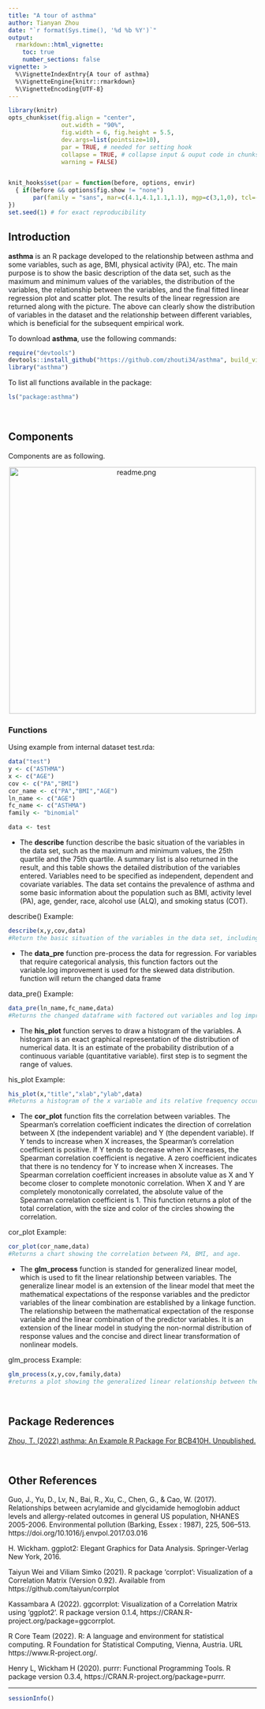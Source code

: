 ```yaml
---
title: "A tour of asthma"
author: Tianyan Zhou
date: "`r format(Sys.time(), '%d %b %Y')`"
output: 
  rmarkdown::html_vignette:
    toc: true
    number_sections: false
vignette: >
  %\VignetteIndexEntry{A tour of asthma}
  %\VignetteEngine{knitr::rmarkdown}
  %\VignetteEncoding{UTF-8}
---
```


```r
library(knitr)
opts_chunk$set(fig.align = "center", 
               out.width = "90%",
               fig.width = 6, fig.height = 5.5,
               dev.args=list(pointsize=10),
               par = TRUE, # needed for setting hook 
               collapse = TRUE, # collapse input & ouput code in chunks
               warning = FALSE)


knit_hooks$set(par = function(before, options, envir)
  { if(before && options$fig.show != "none") 
       par(family = "sans", mar=c(4.1,4.1,1.1,1.1), mgp=c(3,1,0), tcl=-0.5)
})
set.seed(1) # for exact reproducibility
```

## Introduction

**asthma** is an R package developed to the relationship between asthma and some variables, such as age, BMI, physical activity (PA), etc. The main purpose is to show the basic description of the data set, such as the maximum and minimum values of the variables, the distribution of the variables, the relationship between the variables, and the final fitted linear regression plot and scatter plot. The results of the linear regression are returned along with the picture. The above can clearly show the distribution of variables in the dataset and the relationship between different variables, which is beneficial for the subsequent empirical work.

To download **asthma**, use the following commands:


```r
require("devtools")
devtools::install_github("https://github.com/zhouti34/asthma", build_vignettes = TRUE)
library("asthma")
```

To list all functions available in the package:
```r
ls("package:asthma")
```

<br>

## Components

Components are as following.

<div style="text-align:center"><img src="readme.png" alt="readme.png" width="500"/>

<div style="text-align:left">


### Functions

Using example from internal dataset test.rda:

```r
data("test")
y <- c("ASTHMA")
x <- c("AGE")
cov <- c("PA","BMI")
cor_name <- c("PA","BMI","AGE")
ln_name <- c("AGE")
fc_name <- c("ASTHMA")
family <- "binomial"

data <- test
```

* The **describe** function describe the basic situation of the variables in the data set, such as the maximum and minimum values, the 25th quartile and the 75th quartile. A summary list is also returned in the result, and this table shows the detailed distribution of the variables entered. Variables need to be specified as independent, dependent and covariate variables. The data set contains the prevalence of asthma and some basic information about the population such as
BMI, activity level (PA), age, gender, race, alcohol use (ALQ), and smoking status (COT).

describe() Example:

```r
describe(x,y,cov,data)
#Return the basic situation of the variables in the data set, including min, 1st quantile, median, mean, 3rd quantile, and max.
```

* The **data_pre** function pre-process the data for regression. For variables that require categorical analysis, this function factors out the variable.log improvement is used for the skewed data distribution. function will return the changed data frame

data_pre() Example:
```r
data_pre(ln_name,fc_name,data)
#Returns the changed dataframe with factored out variables and log improvements.
```

* The **his_plot** function serves to draw a histogram of the variables.
A histogram is an exact graphical representation of the distribution of numerical data. It is an estimate of the probability distribution of a continuous variable (quantitative variable). first step is to segment the range of values. 

his_plot Example:
```r
his_plot(x,"title","xlab","ylab",data)
#Returns a histogram of the x variable and its relative frequency occurred in the dataset specified.
```

* The **cor_plot** function fits the correlation between variables. The Spearman's correlation coefficient indicates the direction of correlation between X (the independent variable) and Y (the dependent variable). If Y tends to increase when X increases, the Spearman's correlation coefficient is positive. If Y tends to decrease when X increases, the Spearman correlation coefficient is negative. A zero coefficient indicates that there is no tendency for Y to increase when X increases. The Spearman correlation coefficient increases in absolute value as X and Y become closer to complete monotonic correlation. When X and Y are completely monotonically correlated, the absolute value of the Spearman correlation coefficient is 1. This function returns a plot of the total correlation, with the size and color of the circles showing the correlation.

cor_plot Example:
```r
cor_plot(cor_name,data)
#Returns a chart showing the correlation between PA, BMI, and age.
```

* The **glm_process** function is standed for generalized linear model, which is used to fit the linear relationship between variables. The generalize linear model is an extension of the linear model that meet the mathematical expectations of the response variables and the predictor variables of the linear combination are established by a linkage function. The relationship between the mathematical expectation of the response variable and the linear combination of the predictor variables. It is an extension of the linear model in studying the non-normal distribution of response values and the concise and direct linear transformation of nonlinear models.

glm_process Example:
```r
glm_process(x,y,cov,family,data)
#returns a plot showing the generalized linear relationship between the selected variables.
```

<br>

<div style="text-align:left">


## Package Rederences
[Zhou, T. (2022) asthma: An Example R Package For
  BCB410H. Unpublished.](https://github.com/zhouti34/asthma/tree/master)

<br>

## Other References

Guo, J., Yu, D., Lv, N., Bai, R., Xu, C., Chen, G., & Cao, W. (2017). Relationships between acrylamide and glycidamide hemoglobin adduct levels and allergy-related outcomes in general US population, NHANES 2005-2006. Environmental pollution (Barking, Essex : 1987), 225, 506–513. https://doi.org/10.1016/j.envpol.2017.03.016

H. Wickham. ggplot2: Elegant Graphics for Data Analysis. Springer-Verlag New York, 2016.

Taiyun Wei and Viliam Simko (2021). R package ‘corrplot’: Visualization of a Correlation Matrix (Version 0.92). Available from https://github.com/taiyun/corrplot

Kassambara A (2022). ggcorrplot: Visualization of a Correlation Matrix using ‘ggplot2’. R package version 0.1.4, https://CRAN.R-project.org/package=ggcorrplot.

R Core Team (2022). R: A language and environment for statistical computing. R Foundation for Statistical Computing, Vienna, Austria. URL https://www.R-project.org/.

Henry L, Wickham H (2020). purrr: Functional Programming Tools. R package version 0.3.4, https://CRAN.R-project.org/package=purrr.

----

```r
sessionInfo()
```

